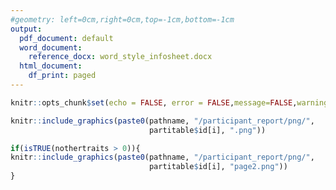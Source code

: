 ```yaml
---
#geometry: left=0cm,right=0cm,top=-1cm,bottom=-1cm
output:
  pdf_document: default
  word_document:
    reference_docx: word_style_infosheet.docx
  html_document:
    df_print: paged
---
```

```r
knitr::opts_chunk$set(echo = FALSE, error = FALSE,message=FALSE,warning = FALSE)
```

```r
knitr::include_graphics(paste0(pathname, "/participant_report/png/",
                               partitable$id[i], ".png"))
```

```r
if(isTRUE(nothertraits > 0)){
knitr::include_graphics(paste0(pathname, "/participant_report/png/",
                               partitable$id[i], "page2.png"))
}
```


